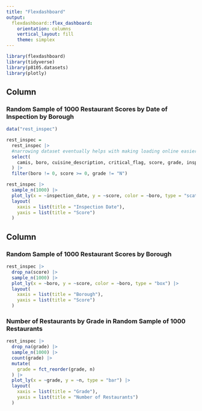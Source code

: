 ```yaml
---
title: "Flexdashboard"
output: 
  flexdashboard::flex_dashboard:
    orientation: columns
    vertical_layout: fill
    theme: simplex
---
```


```r
library(flexdashboard)
library(tidyverse)
library(p8105.datasets)
library(plotly)
```

Column {data-width=650}
-----------------------------------------------------------------------

### Random Sample of 1000 Restaurant Scores by Date of Inspection by Borough

```r
data("rest_inspec")

rest_inspec = 
  rest_inspec |> 
  #narrowing dataset eventually helps with making loading online easier
  select(
    camis, boro, cuisine_description, critical_flag, score, grade, inspection_date
  ) |> 
  filter(boro != 0, score >= 0, grade != "N")

rest_inspec |> 
  sample_n(1000) |> 
  plot_ly(x = ~inspection_date, y = ~score, color = ~boro, type = "scatter", mode = "markers") |> 
  layout(
    xaxis = list(title = "Inspection Date"),
    yaxis = list(title = "Score")
  )
```

Column {data-width=350}
-----------------------------------------------------------------------

### Random Sample of 1000 Restaurant Scores by Borough

```r
rest_inspec |> 
  drop_na(score) |>
  sample_n(1000) |> 
  plot_ly(x = ~boro, y = ~score, color = ~boro, type = "box") |> 
  layout(
    xaxis = list(title = "Borough"),
    yaxis = list(title = "Score")
  )
```

### Number of Restaurants by Grade in Random Sample of 1000 Restaurants

```r
rest_inspec |> 
  drop_na(grade) |> 
  sample_n(1000) |> 
  count(grade) |> 
  mutate(
    grade = fct_reorder(grade, n)
  ) |> 
  plot_ly(x = ~grade, y = ~n, type = "bar") |> 
  layout(
    xaxis = list(title = "Grade"),
    yaxis = list(title = "Number of Restaurants")
  )
```